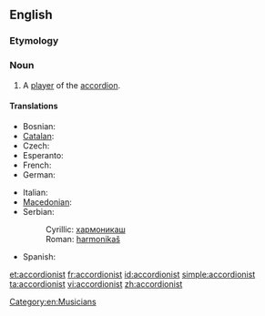 ==English==

===Etymology===
{{suffix|accordion|ist}}

===Noun===
{{en-noun}}

# A [[player]] of the [[accordion]].

====Translations====
{{trans-top|player of the accordion}}
* Bosnian: {{t-|bs|harmonikaš|m}}
* [[Catalan]]: {{t|ca|acordionista|m|f}}
* Czech: {{t-|cs|harmonikář|m}}
* Esperanto: {{t|eo|akordionisto}}
* French: {{t+|fr|accordéoniste|m|f}}
* German: {{t+|de|Akkordeonspieler|m}}
{{trans-mid}}
* Italian: {{t|it|fisarmonicista|m|f}}
* [[Macedonian]]: {{t|mk|армоникаш|m|tr=armonikáš}}
* Serbian:
*: Cyrillic: [[хармоникаш#Serbian|хармоникаш]] {{m}}
*: Roman: [[harmonikaš#Serbian|harmonikaš]] {{m}}
* Spanish: {{t-|es|acordeonista|m|f}}
{{trans-bottom}}

[[Category:en:Musicians]]

[[et:accordionist]]
[[fr:accordionist]]
[[id:accordionist]]
[[simple:accordionist]]
[[ta:accordionist]]
[[vi:accordionist]]
[[zh:accordionist]]